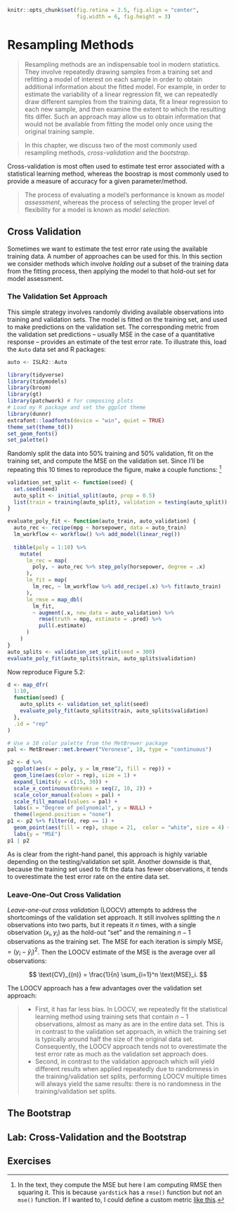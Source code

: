 ```r
knitr::opts_chunk$set(fig.retina = 2.5, fig.align = "center",
                      fig.width = 6, fig.height = 3)
```

# Resampling Methods

>Resampling methods are an indispensable tool in modern statistics. They
involve repeatedly drawing samples from a training set and refitting a model
of interest on each sample in order to obtain additional information about
the fitted model. For example, in order to estimate the variability of a linear
regression fit, we can repeatedly draw different samples from the training
data, fit a linear regression to each new sample, and then examine the
extent to which the resulting fits differ. Such an approach may allow us to
obtain information that would not be available from fitting the model only
once using the original training sample.

>In this chapter, we discuss two of the most commonly
used resampling methods, *cross-validation* and the *bootstrap*.

Cross-validation is most often used to estimate test error associated with a statistical learning method, whereas the boostrap is most commonly used to provide a measure of accuracy for a given parameter/method.

> The process
of evaluating a model’s performance is known as *model assessment*, whereas 
the process of selecting the proper level of flexibility for a model is known as *model selection*.

## Cross Validation

Sometimes we want to estimate the test error rate using the available training data.
A number of approaches can be used for this.
In this section we consider methods which involve *holding out* a subset of the training data from the fitting process, then applying the model to that hold-out set for model assessment.

### The Validation Set Approach

This simple strategy involves randomly dividing available observations into training and validation sets.
The model is fitted on the training set, and used to make predictions on the validation set.
The corresponding metric from the validation set predictions -- usually MSE in the case of a quantitative response -- provides an estimate of the test error rate.
To illustrate this, load the `Auto` data set and R packages:

```r
auto <- ISLR2::Auto

library(tidyverse)
library(tidymodels)
library(broom)
library(gt)
library(patchwork) # for composing plots
# Load my R package and set the ggplot theme
library(dunnr)
extrafont::loadfonts(device = "win", quiet = TRUE)
theme_set(theme_td())
set_geom_fonts()
set_palette()
```

Randomly split the data into 50% training and 50% validation, fit on the training set, and compute the MSE on the validation set.
Since I'll be repeating this 10 times to reproduce the figure, make a couple functions:
^[In the text, they compute the MSE but here I am computing RMSE then squaring it. This is because `yardstick` has a `rmse()` function but not an `mse()` function. If I wanted to, I could define a custom metric [like this](https://yardstick.tidymodels.org/articles/custom-metrics.html).]


```r
validation_set_split <- function(seed) {
  set.seed(seed)
  auto_split <- initial_split(auto, prop = 0.5)
  list(train = training(auto_split), validation = testing(auto_split))
}

evaluate_poly_fit <- function(auto_train, auto_validation) {
  auto_rec <- recipe(mpg ~ horsepower, data = auto_train)
  lm_workflow <- workflow() %>% add_model(linear_reg())
  
  tibble(poly = 1:10) %>%
    mutate(
      lm_rec = map(
        poly, ~ auto_rec %>% step_poly(horsepower, degree = .x)
      ),
      lm_fit = map(
        lm_rec, ~ lm_workflow %>% add_recipe(.x) %>% fit(auto_train)
      ),
      lm_rmse = map_dbl(
        lm_fit,
        ~ augment(.x, new_data = auto_validation) %>%
          rmse(truth = mpg, estimate = .pred) %>%
          pull(.estimate)
      )
    )
}
auto_splits <- validation_set_split(seed = 300)
evaluate_poly_fit(auto_splits$train, auto_splits$validation)
```

Now reproduce Figure 5.2:

```r
d <- map_dfr(
  1:10,
  function(seed) {
    auto_splits <- validation_set_split(seed)
    evaluate_poly_fit(auto_splits$train, auto_splits$validation)
  },
  .id = "rep"
)

# Use a 10 color palette from the MetBrewer package
pal <- MetBrewer::met.brewer("Veronese", 10, type = "continuous")

p2 <- d %>%
  ggplot(aes(x = poly, y = lm_rmse^2, fill = rep)) +
  geom_line(aes(color = rep), size = 1) +
  expand_limits(y = c(15, 30)) +
  scale_x_continuous(breaks = seq(2, 10, 2)) +
  scale_color_manual(values = pal) +
  scale_fill_manual(values = pal) +
  labs(x = "Degree of polynomial", y = NULL) +
  theme(legend.position = "none")
p1 <- p2 %+% filter(d, rep == 1) +
  geom_point(aes(fill = rep), shape = 21,  color = "white", size = 4) +
  labs(y = "MSE")
p1 | p2
```

As is clear from the right-hand panel, this approach is highly variable depending on the testing/validation set split.
Another downside is that, because the training set used to fit the data has fewer observations, it tends to overestimate the test error rate on the entire data set.

### Leave-One-Out Cross Validation

*Leave-one-out cross validation* (LOOCV) attempts to address the shortcomings of the validation set approach.
It still involves splitting the $n$ observations into two parts, but it repeats it $n$ times, with a single observation $(x_i, y_i)$ as the hold-out "set" and the remaining $n-1$ observations as the training set.
The MSE for each iteration is simply $\text{MSE}_i = (y_i - \hat{y}_i)^2$.
Then the LOOCV estimate of the MSE is the average over all observations:

$$
\text{CV}_{(n)} = \frac{1}{n} \sum_{i=1}^n \text{MSE}_i.
$$

The LOOCV approach has a few advantages over the validation set approach:

>
* First, it has far less bias. In LOOCV, we repeatedly fit the statistical learning method using training sets that contain $n − 1$ observations, almost as many as are in the entire data set. This is in contrast to the validation set approach, in which the training set is typically around half the size of the original data set. Consequently, the LOOCV approach tends not to overestimate the test error rate as much as the validation set approach does.
* Second, in contrast to the validation approach which will yield different results when applied repeatedly due to randomness in the training/validation set splits, performing LOOCV multiple times will always yield the same results: there is no randomness in the training/validation set splits.


## The Bootstrap

## Lab: Cross-Validation and the Bootstrap

## Exercises
